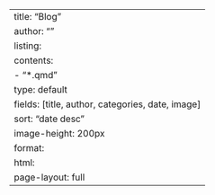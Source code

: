 ---
title: "Blog"
author: ""
listing: 
  contents:
    - "*.qmd"
  type: default
  fields: [title, author, categories, date, image]
  sort: "date desc"
  image-height: 200px
format: 
  html: 
    page-layout: full
---